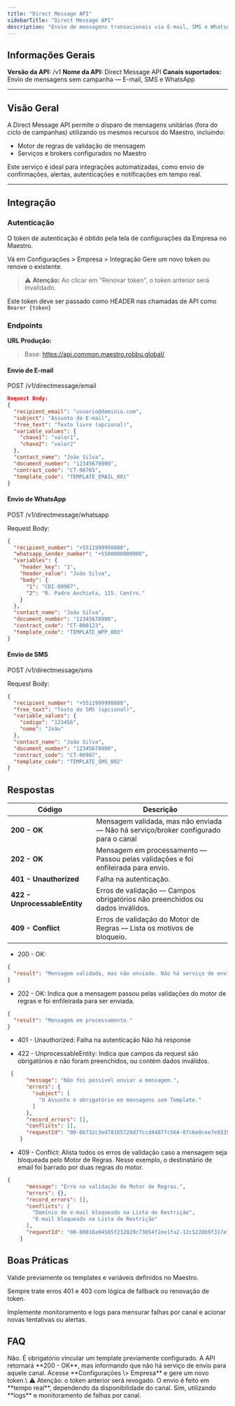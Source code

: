 ```yaml
---
title: "Direct Message API"
sidebarTitle: "Direct Message API"
description: "Envio de mensagens transacionais via E-mail, SMS e WhatsApp usando a infraestrutura do Maestro."
---
```


## Informações Gerais

**Versão da API:** /v1
**Nome da API:** Direct Message API
**Canais suportados:** Envio de mensagens sem campanha — E-mail, SMS e WhatsApp

---

## Visão Geral

A Direct Message API permite o disparo de mensagens unitárias (fora do ciclo de campanhas) utilizando os mesmos recursos do Maestro, incluindo:

- Motor de regras de validação de mensagem
- Serviços e brokers configurados no Maestro

Este serviço é ideal para integrações automatizadas, como envio de confirmações, alertas, autenticações e notificações em tempo real.

---

## Integração

### Autenticação
O token de autenticação é obtido pela tela de configurações da Empresa no Maestro.

Vá em Configurações > Empresa > Integração
Gere um novo token ou renove o existente.

> ⚠️ **Atenção:** Ao clicar em "Renovar token", o token anterior será invalidado.

Este token deve ser passado como HEADER nas chamadas de API como `Bearer {token}`

### Endpoints

**URL Produção:**

> Base: https://api.common.maestro.robbu.global/

#### Envio de E-mail

POST /v1/directmessage/email

```json
Request Body:
{
  "recipient_email": "usuario@dominio.com",
  "subject": "Assunto do E-mail",
  "free_text": "Texto livre (opcional)",
  "variable_values": {
    "chave1": "valor1",
    "chave2": "valor2"
  },
  "contact_name": "João Silva",
  "document_number": "12345678900",
  "contract_code": "CT-98765",
  "template_code": "TEMPLATE_EMAIL_001"
}
````

#### Envio de WhatsApp

POST /v1/directmessage/whatsapp

Request Body:
```json
{
  "recipient_number": "+5511999998888",
  "whatsapp_sender_number": "+5500000000000",
  "variables": {
    "header_key": "1",
    "header_value": "João Silva",
    "body": {
      "1": "CDI-00987",
      "2": "R. Padre Anchieta, 115. Centro."
    }
  },
  "contact_name": "João Silva",
  "document_number": "12345678900",
  "contract_code": "CT-000123",
  "template_code": "TEMPLATE_WPP_003"
}
```
#### Envio de SMS

POST /v1/directmessage/sms

Request Body:
```json
{
  "recipient_number": "+5511999998888",
  "free_text": "Texto do SMS (opcional)",
  "variable_values": {
    "codigo": "123456",
    "nome": "João"
  },
  "contact_name": "João Silva",
  "document_number": "12345678900",
  "contract_code": "CT-00987",
  "template_code": "TEMPLATE_SMS_002"
}
```

## Respostas

| Código                        | Descrição                                                                          |
| ----------------------------- | ---------------------------------------------------------------------------------  |
| **200 - OK**                  | Mensagem validada, mas não enviada — Não há serviço/broker configurado para o canal|
| **202 - OK**                  | Mensagem em processamento — Passou pelas validações e foi enfileirada para envio.  |
| **401 - Unauthorized**        | Falha na autenticação.                                                             |
| **422 - UnprocessableEntity** | Erros de validação — Campos obrigatórios não preenchidos ou dados inválidos.       |
| **409 - Conflict**            | Erros de validação do Motor de Regras — Lista os motivos de bloqueio.              |

- 200 - OK:
```json
{
  "result": "Mensagem validada, mas não enviada. Não há serviço de envio de mensagens configurado para esse canal."
}
```
- 202 - OK: Indica que a mensagem passou pelas validações do motor de regras e foi enfileirada para ser enviada.
```json
{
  "result": "Mensagem em processamento."
}
```
- 401 - Unauthorized: Falha na autenticação
Não há response

- 422 - UnprocessableEntity: Indica que campos da request são obrigatórios e não foram preenchidos, ou contém dados inválidos.
```json
 {
      "message": "Não foi possível enviar a mensagem.",
      "errors": {
        "subject": [
          "O Assunto é obrigatório em mensagens sem Template."
        ]
      },
      "record_errors": [],
      "conflicts": [],
      "requestId": "00-6b732c3ed78165728d77ccd4487fc564-07c6e0cee7e9335d-00"
    }
```
- 409 - Conflict: Alista todos os erros de validação caso a mensagem seja bloqueada pelo Motor de Regras. Nesse exemplo, o destinatário de email foi barrado por duas regras do motor.
```json
{
      "message": "Erro na validação do Motor de Regras.",
      "errors": {},
      "record_errors": [],
      "conflicts": [
        "Domínio de e-mail bloqueado na Lista de Restrição",
        "E-mail bloqueado na Lista de Restrição"
      ],
      "requestId": "00-80016a94505f232820c73054f2ee1fa2-12c5228b9f317e12-00"
    }
``` 

## Boas Práticas

Valide previamente os templates e variáveis definidos no Maestro.

Sempre trate erros 401 e 403 com lógica de fallback ou renovação de token.

Implemente monitoramento e logs para mensurar falhas por canal e acionar novas tentativas ou alertas.

## FAQ

<AccordionGroup>
  <Accordion title="Posso enviar mensagens sem configurar um template no Maestro?">
    Não. É obrigatório vincular um template previamente configurado.
  </Accordion>
  <Accordion title="E se o canal não estiver configurado?">
    A API retornará **200 - OK**, mas informando que não há serviço de envio para aquele canal.
  </Accordion>
  <Accordion title="Como renovar o token?">
    Acesse **Configurações \> Empresa** e gere um novo token.\
    ⚠️ Atenção: o token anterior será revogado.
  </Accordion>
  <Accordion title="Qual o tempo de processamento da mensagem?">
    O envio é feito em **tempo real**, dependendo da disponibilidade do canal.
  </Accordion>
  <Accordion title="É possível monitorar erros de envio?">
    Sim, utilizando **logs** e monitoramento de falhas por canal.
  </Accordion>
</AccordionGroup>